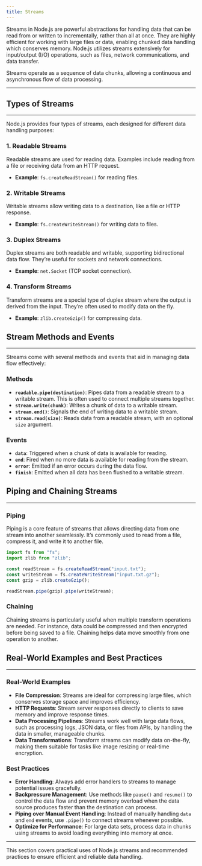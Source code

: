 ```yaml
---
title: Streams
---
```


Streams in Node.js are powerful abstractions for handling data that can be read from or written to incrementally, rather than all at once. They are highly efficient for working with large files or data, enabling chunked data handling which conserves memory. Node.js utilizes streams extensively for input/output (I/O) operations, such as files, network communications, and data transfer.

Streams operate as a sequence of data chunks, allowing a continuous and asynchronous flow of data processing.

---

## Types of Streams

---

Node.js provides four types of streams, each designed for different data handling purposes:

### 1. Readable Streams

Readable streams are used for reading data. Examples include reading from a file or receiving data from an HTTP request.

- **Example**: `fs.createReadStream()` for reading files.

### 2. Writable Streams

Writable streams allow writing data to a destination, like a file or HTTP response.

- **Example**: `fs.createWriteStream()` for writing data to files.

### 3. Duplex Streams

Duplex streams are both readable and writable, supporting bidirectional data flow. They’re useful for sockets and network connections.

- **Example**: `net.Socket` (TCP socket connection).

### 4. Transform Streams

Transform streams are a special type of duplex stream where the output is derived from the input. They’re often used to modify data on the fly.

- **Example**: `zlib.createGzip()` for compressing data.

## Stream Methods and Events

---

Streams come with several methods and events that aid in managing data flow effectively:

### Methods

- **`readable.pipe(destination)`**: Pipes data from a readable stream to a writable stream. This is often used to connect multiple streams together.
- **`stream.write(chunk)`**: Writes a chunk of data to a writable stream.
- **`stream.end()`**: Signals the end of writing data to a writable stream.
- **`stream.read(size)`**: Reads data from a readable stream, with an optional `size` argument.

### Events

- **`data`**: Triggered when a chunk of data is available for reading.
- **`end`**: Fired when no more data is available for reading from the stream.
- **`error`**: Emitted if an error occurs during the data flow.
- **`finish`**: Emitted when all data has been flushed to a writable stream.

## Piping and Chaining Streams

---

### Piping

Piping is a core feature of streams that allows directing data from one stream into another seamlessly. It’s commonly used to read from a file, compress it, and write it to another file.

```javascript
import fs from "fs";
import zlib from "zlib";

const readStream = fs.createReadStream("input.txt");
const writeStream = fs.createWriteStream("input.txt.gz");
const gzip = zlib.createGzip();

readStream.pipe(gzip).pipe(writeStream);
```

### Chaining

Chaining streams is particularly useful when multiple transform operations are needed. For instance, data could be compressed and then encrypted before being saved to a file. Chaining helps data move smoothly from one operation to another.

## Real-World Examples and Best Practices

---

### Real-World Examples

- **File Compression**: Streams are ideal for compressing large files, which conserves storage space and improves efficiency.
- **HTTP Requests**: Stream server responses directly to clients to save memory and improve response times.
- **Data Processing Pipelines**: Streams work well with large data flows, such as processing logs, JSON data, or files from APIs, by handling the data in smaller, manageable chunks.
- **Data Transformations**: Transform streams can modify data on-the-fly, making them suitable for tasks like image resizing or real-time encryption.

### Best Practices

- **Error Handling**: Always add error handlers to streams to manage potential issues gracefully.
- **Backpressure Management**: Use methods like `pause()` and `resume()` to control the data flow and prevent memory overload when the data source produces faster than the destination can process.
- **Piping over Manual Event Handling**: Instead of manually handling `data` and `end` events, use `.pipe()` to connect streams whenever possible.
- **Optimize for Performance**: For large data sets, process data in chunks using streams to avoid loading everything into memory at once.

---

This section covers practical uses of Node.js streams and recommended practices to ensure efficient and reliable data handling.
